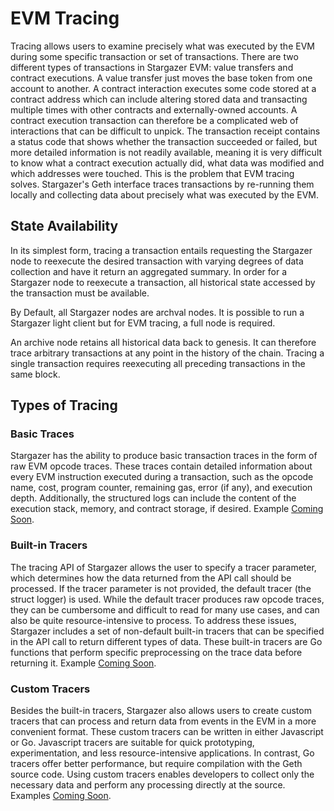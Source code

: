 
# EVM Tracing

Tracing allows users to examine precisely what was executed by the EVM during some specific transaction or set of transactions.
There are two different types of transactions in Stargazer EVM: value transfers and contract executions. A value transfer just moves
the base token from one account to another. A contract interaction executes some code stored at a contract address which can include altering 
stored data and transacting multiple times with other contracts and externally-owned accounts. A contract execution transaction can 
therefore be a complicated web of interactions that can be difficult to unpick. The transaction receipt contains a status code that 
shows whether the transaction succeeded or failed, but more detailed information is not readily available, meaning it is very difficult 
to know what a contract execution actually did, what data was modified and which addresses were touched. This is the problem that EVM 
tracing solves. Stargazer's Geth interface traces transactions by re-running them locally and collecting data about precisely what was executed by the EVM.

## State Availability

In its simplest form, tracing a transaction entails requesting the Stargazer node to reexecute the desired transaction with 
varying degrees of data collection and have it return an aggregated summary. In order for a Stargazer node to reexecute a transaction, 
all historical state accessed by the transaction must be available. 

By Default, all Stargazer nodes are archval nodes.
It is possible to run a Stargazer light client but for EVM tracing, a full node is required.

<Callout emoji="💡">
An archive node retains all historical data back to genesis. It can therefore trace arbitrary transactions at any point in the history of the chain. Tracing a single transaction requires reexecuting all preceding transactions in the same block.
</Callout>


## Types of Tracing

### Basic Traces

Stargazer has the ability to produce basic transaction traces in the form of raw EVM opcode traces. These traces contain detailed information about every EVM instruction executed during a transaction, 
such as the opcode name, cost, program counter, remaining gas, error (if any), and execution depth. Additionally, the structured logs can 
include the content of the execution stack, memory, and contract storage, if desired. Example [Coming Soon]().

### Built-in Tracers

The tracing API of Stargazer allows the user to specify a tracer parameter, 
which determines how the data returned from the API call should be processed. 
If the tracer parameter is not provided, the default tracer (the struct logger) 
is used. While the default tracer produces raw opcode traces, they can be 
cumbersome and difficult to read for many use cases, and can also be quite 
resource-intensive to process. To address these issues, Stargazer includes 
a set of non-default built-in tracers that can be specified in the API 
call to return different types of data. These built-in tracers are Go functions 
that perform specific preprocessing on the trace data 
before returning it.  Example [Coming Soon]().

### Custom Tracers

Besides the built-in tracers, Stargazer also allows users to create custom tracers 
that can process and return data from events in the EVM in a more convenient format. 
These custom tracers can be written in either Javascript or Go. Javascript tracers are 
suitable for quick prototyping, experimentation, and less resource-intensive applications. 
In contrast, Go tracers offer better performance, but require compilation with the Geth 
source code. Using custom tracers enables developers to collect only the necessary data 
and perform any processing directly at the source. Examples [Coming Soon]().